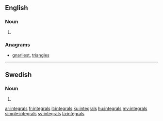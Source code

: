 ==English==

===Noun===
{{head|en|plural}}

# {{plural of|integral|lang=en|nocat=1}}

===Anagrams===
* [[gnarliest#English|gnarliest]], [[triangles#English|triangles]]

----

==Swedish==

===Noun===
{{head|sv|noun form}}

# {{sv-noun-form-indef-gen|integral}}

[[ar:integrals]]
[[fr:integrals]]
[[it:integrals]]
[[ku:integrals]]
[[hu:integrals]]
[[my:integrals]]
[[simple:integrals]]
[[sv:integrals]]
[[ta:integrals]]